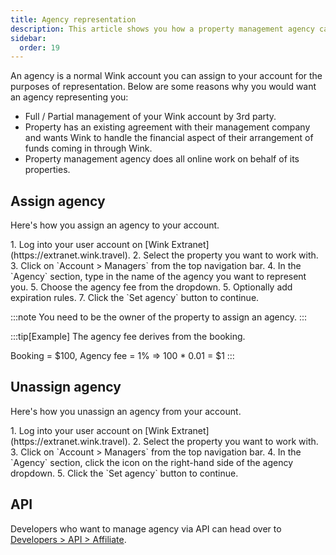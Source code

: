 ```yaml
---
title: Agency representation
description: This article shows you how a property management agency can represent properties on Wink.
sidebar:
  order: 19
---
```



An agency is a normal Wink account you can assign to your account for the purposes of representation. Below are some reasons why you would want an agency representing you:

- Full / Partial management of your Wink account by 3rd party.
- Property has an existing agreement with their management company and wants Wink to handle the financial aspect of their arrangement of funds coming in through Wink.
- Property management agency does all online work on behalf of its properties.

## Assign agency

Here's how you assign an agency to your account.

<Steps>
 1. Log into your user account on [Wink Extranet](https://extranet.wink.travel).
 2. Select the property you want to work with.
 3. Click on `Account > Managers` from the top navigation bar.
 4. In the `Agency` section, type in the name of the agency you want to represent you.
 5. Choose the agency fee from the dropdown.
 5. Optionally add expiration rules.
 7. Click the `Set agency` button to continue.
 </Steps>

 :::note
You need to be the owner of the property to assign an agency.
 :::

 :::tip[Example]
The agency fee derives from the booking.

Booking = $100, Agency fee = 1% => 100 * 0.01 = $1
 :::

## Unassign agency

Here's how you unassign an agency from your account.

<Steps>
 1. Log into your user account on [Wink Extranet](https://extranet.wink.travel).
 2. Select the property you want to work with.
 3. Click on `Account > Managers` from the top navigation bar.
 4. In the `Agency` section, click the <Badge text="x" variant="danger" size="small" /> icon on the right-hand side of the agency dropdown.
 5. Click the `Set agency` button to continue.
 </Steps>


## API

Developers who want to manage agency via API can head over to [Developers > API > Affiliate](/developers/apis/#affiliate-api).

